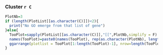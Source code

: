 

### Cluster `r C`

``` r
PlotNb=3
if (length(PlotList[[as.character(C)]])<2){
  print("No GO emerge from that list of gene")
}else{
  TooPlot=sapply(PlotList[[as.character(C)]],"[[",PlotNb,simplify = F)
  names(TooPlot)=paste0(names(TooPlot), rep(as.character(PlotNb), length(TooPlot)))
  ggarrange(plotlist = TooPlot[1:length(TooPlot)-1], nrow=length(TooPlot)-1, align="hv")
}
```


<!-- #### GO to Gene asssociation network -->

<!-- ```{r test2, warning=FALSE, message=FALSE, fig.height=20, fig.width=18} -->
<!-- P2 -->
<!-- ``` -->


<!-- blabla -->


